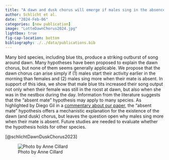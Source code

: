 ```yaml
---
title: "A dawn and dusk chorus will emerge if males sing in the absence of their mate" 
author: Schlicht et al.
date: "2024-Feb-06" 
categories: [new publication]
image: "LotteDawnChorus2024.jpg"
lightbox: true
fig-cap-location: bottom
bibliography: ./../data/publications.bib
---
```


Many bird species, including blue tits, produce a striking outburst of song around dawn. Many hypotheses have been proposed to explain the dawn chorus, but none of them seems generally applicable. We propose that the dawn chorus can arise simply if (1) males start their activity earlier in the morning than females and (2) males sing more when their mate is absent. In support of this idea, we show that male blue tits increased their song output not only when their female was still in the roost at dawn, but also when she was in the nestbox during the day. Information from the literature suggests that the “absent mate” hypothesis may apply to many species. As highlighted by Diego Gil in a [commentary about our paper](https://doi.org/10.1038/d41586-024-00264-9), the “absent mate” hypothesis offers a mechanistic explanation for the existence of the dawn (and dusk) chorus, but leaves the question open why males sing more when their mate is absent. Future studies are needed to evaluate whether the hypothesis holds for other species.

[@schlichtDawnDuskChorus2023]

![Photo by Anne Cillard](LotteDawnChorus2024.jpg)
